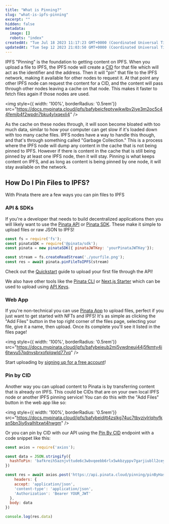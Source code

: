 ```yaml
---
title: "What is Pinning?"
slug: "what-is-ipfs-pinning"
excerpt: ""
hidden: false
metadata: 
  image: []
  robots: "index"
createdAt: "Tue Jul 18 2023 11:17:23 GMT+0000 (Coordinated Universal Time)"
updatedAt: "Tue Sep 12 2023 21:03:50 GMT+0000 (Coordinated Universal Time)"
---
```

IPFS "Pinning" is the foundation to getting content on IPFS. When you upload a file to IPFS, the IPFS node will create a [CID](/ipfs-101/what-are-cids) for that file which will act as the identifier and the address. Then it will "pin" that file to the IPFS network, making it available for other nodes to request it. At that point any other IPFS node can request the content for a CID, and the content will pass through other nodes leaving a cache on that node. This makes it faster to fetch files again if those nodes are used. 

<img style={{ width: '100%', borderRadius: '0.5rem'}} src="https://docs.mypinata.cloud/ipfs/bafybeicfeptvwjkwlbv2iye3m2oc5c44femjb4f2wpdn7bku4ylxqexli4" />

As the cache on these nodes through, it will soon become bloated with too much data, similar to how your computer can get slow if it's loaded down with too many cache files. IPFS nodes have a way to handle this though, and that's through something called "Garbage Collection." This is a process where the IPFS node will dump any content in the cache that is not being pinned to IPFS. However if there is content in the cache that is still being pinned by at least one IPFS node, then it will stay. Pinning is what keeps content on IPFS, and as long as content is being pinned by one node, it will stay available on the network. 

## How Do I Pin Files to IPFS?

With Pinata there are a few ways you can pin files to IPFS

### API & SDKs

If you're a developer that needs to build decentralized applications then you will likely want to use the [Pinata API](/api-reference/introduction) or [Pinata SDK](/sdks/pinata-sdk). These make it simple to upload files or raw JSON to IPFS! 

```javascript pinFileToIPFS.js
const fs = require('fs');
const pinataSDK = require('@pinata/sdk');
const pinata = new pinataSDK({ pinataJWTKey: 'yourPinataJWTKey'});

const stream = fs.createReadStream('./yourfile.png');
const res = await pinata.pinFileToIPFS(stream)
```

<Note>Check out the [Quickstart](/quickstart) guide to upload your first file through the API!</Note>

We also have other tools like the [Pinata CLI](/sdks/pinata-cli)  or [Next.js Starter](/sdks/nextjs-starter) which can be used to upload using [API Keys](/account-management/api-keys).

### Web App

If you're non-technical you can use [Pinata App](https://app.pinata.cloud/pinmanager) to upload files, perfect if you just want to get started with NFTs and IPFS! It's as simple as clicking the "Add Files" button in the top right corner of the files page, selecting your file, give it a name, then upload. Once its complete you'll see it listed in the files page! 

<img style={{ width: '100%', borderRadius: '0.5rem'}} src="https://docs.mypinata.cloud/ipfs/bafybeieub2mj5ywdneuj44j5fkmty4i6twvu57qdnvsbrxofplqwld77vq" />

<Note>Start uploading by [signing up for a free account](https://app.pinata.cloud/register)!</Note>

### Pin by CID

Another way you can upload content to Pinata is by transferring content that is already on IPFS. This could be CIDs that are on your own local IPFS node or another IPFS pinning service! You can do this with the "Add Files" button in the web app like so:

<img style={{ width: '100%', borderRadius: '0.5rem'}} src="https://docs.mypinata.cloud/ipfs/bafybeidjtt4zslkg74uc7tbyzjylrlqhyfksn5bn3iy6valhltxwt4hwgm" />

Or you can pin by CID with our API using the [Pin By CID](/api-reference/endpoint/pin-by-cid) endpoint with a code snippet like this:

```javascript pinByCID.js
const axios = require('axios');

const data = JSON.stringify({
  hashToPin: 'bafkreih5aznjvttude6c3wbvqeebb6rlx5wkbzyppv7garjiubll2ceym4'
})

const res = await axios.post('https://api.pinata.cloud/pinning/pinByHash', {
	headers: {
    accept: 'application/json', 
    'content-type': 'application/json',
    'Authorization': 'Bearer YOUR_JWT'
  },
  body: data
})

console.log(res.data)
```
